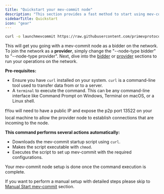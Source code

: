```yaml
---
title: "Quickstart your mev-commit node"
description: "This section provides a fast method to start using mev-commit."
sidebarTitle: Quickstart
icon: "gear"
---
```


```bash
curl -o launchmevcommit https://raw.githubusercontent.com/primevprotocol/scripts/v0.1.0/launchmevcommit && chmod +x launchmevcommit && ./launchmevcommit --rpc-url https://chainrpc.testnet.mev-commit.xyz --node-type bidder
```

This will get you going with a mev-commit node as a bidder on the network. To join the network as a **provider**, simply change the "--node-type bidder" to "--node-type provider". Next, dive into the [bidder](https://docs.primev.xyz/get-started/bidders/receive-preconfirmation-commitment) or [provider](https://docs.primev.xyz/get-started/providers/consume-bids-mev-commit) sections to run your operations on the network.

**Pre-requisites:**

* Ensure you have `curl` installed on your system. `curl` is a command-line tool used to transfer data from or to a server.
* A `terminal` to execute the command. This can be any command-line interface like Command Prompt on Windows, Terminal on macOS, or a Linux shell.

❗You will need to have a public IP and expose the p2p port 13522 on your local machine to allow the provider node to establish connections that are incoming to the node.

**This command performs several actions automatically:**

* Downloads the mev-commit startup script using `curl`.
* Makes the script executable with `chmod`.
* Executes the script to set up mev-commit with the required configurations.

Your mev-commit node setup is done once the command execution is complete.

If you want to perform a manual setup with detailed steps please skip to [Manual Start mev-commit](../developers/manual-start-mev-commit.md) section.
